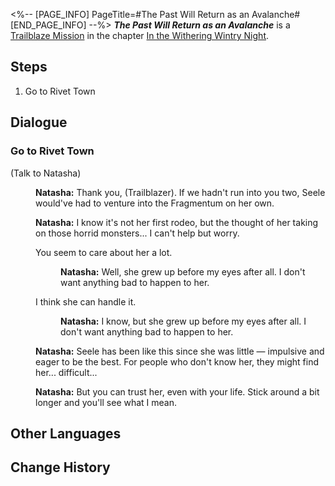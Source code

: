 <%-- [PAGE_INFO]
PageTitle=#The Past Will Return as an Avalanche#
[END_PAGE_INFO] --%>
{{Stub|Dialogue.}}
{{Mission Infobox
|id            = 1010700
|title         = 
|image         = Mission The Past Will Return as an Avalanche.png{{subst:void|<!--$UPLOAD:<<SpriteOutput/Chronicle/1010700.png>-<Mission The Past Will Return as an Avalanche.png>-<Fate's Atlas Images>>-->}}
|type          = Trailblaze
|event_name    = 
|chapter       = In the Withering Wintry Night
|requirements  = [[Trailblaze Mission]] ''[[A Sunset Rendezvous]]'' completed
|summary       = Accompanied by Bronya and Seele, you venture deep into the abandoned Rivet Town, retrieving ample supplies and unexpectedly stumbling upon a memory from Bronya's past. This revelation eases the tension between Seele and Bronya.
|characters    = Natasha; Trailblazer
|startLocation = [[Jarilo-VI]] - [[Boulder Town]]
|world         = Jarilo-VI
|area          = Boulder Town
|prev          = A Sunset Rendezvous
|next          = Lying in Rust
|rewards       = Trailblaze EXP*700; Stellar Jade*80; Adventure Log*6; Condensed Aether*3; "Ghost From the Past"*1 { text = "Ghost From the Past" }
}}
'''''The Past Will Return as an Avalanche''''' is a [[Trailblaze Mission]] in the chapter [[In the Withering Wintry Night]].

==Steps==
# Go to Rivet Town

<!--
==Gameplay Notes==

--><!--
==Trial Character==

-->
==Dialogue==
{{Stub Dialogue}}
===Go to Rivet Town{{subst:void|<!--101070101-->}}===
{{Mission Description|type=trailblaze|location=Boulder Town|According to Natasha, there may still be remaining medical supplies in the abandoned Rivet Town. The mission for you and Seele is to retrieve the supplies and deplete them of their final value... Erm, to let them shine and be useful in the clinic.<br />Seele seems to have spent her entire childhood there... So this mission may hold a special value to her.<br />The industrial town is just north of Boulder Town. Set out with everyone once you're packed up and ready.}}
{{Dialogue Start}}

;(Talk to Natasha)
:{{A|VO chapter1 4 natasha 218 m.ogg}} {{A|VO chapter1 4 natasha 218 f.ogg}} '''Natasha:''' Thank you, (Trailblazer). If we hadn't run into you two, Seele would've had to venture into the Fragmentum on her own.
:{{A|VO chapter1 4 natasha 220.ogg}} '''Natasha:''' I know it's not her first rodeo, but the thought of her taking on those horrid monsters... I can't help but worry.
:{{DIcon|Arrow}} You seem to care about her a lot.
::{{A|VO chapter1 4 natasha 221.ogg}} '''Natasha:''' Well, she grew up before my eyes after all. I don't want anything bad to happen to her.
:{{DIcon|Arrow}} I think she can handle it.
::{{A|VO chapter1 4 natasha 222.ogg}} '''Natasha:''' I know, but she grew up before my eyes after all. I don't want anything bad to happen to her.
:{{A|VO chapter1 4 natasha 223.ogg}} '''Natasha:''' Seele has been like this since she was little &mdash; impulsive and eager to be the best. For people who don't know her, they might find her... difficult...
:{{A|VO chapter1 4 natasha 224.ogg}} '''Natasha:''' But you can trust her, even with your life. Stick around a bit longer and you'll see what I mean.
{{Dialogue End}}

==Other Languages==
{{Other Languages
|en   = The Past Will Return as an Avalanche
|zhs  = 已故去的必如雪崩再来
|zht  = 已故去的必如雪崩再來
|ja   = 過ぎ去ったことは雪崩のように再来する
|ko   = 눈사태처럼 돌아오는 떠난 이
|es   = El pasado regresará con fuerza
|fr   = Le passé déferlera comme une avalanche
|ru   = Прошлое накроет снежной лавиной
|th   = เรื่องที่ผ่านไปแล้วจะกลับมาเหมือนหิมะถล่ม
|vi   = Quá Khứ Sẽ Trở Lại Như Tuyết Lở
|de   = Die Vergangenheit kommt als Lawine zurück
|id   = Yang Pergi Pasti Kembali Bak Longsor Salju
|pt   = O Passado Retornará Como Uma Avalanche
}}

==Change History==
{{Change History|1.0}}
